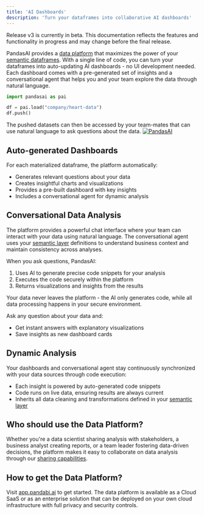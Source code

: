 ```yaml
---
title: 'AI Dashboards'
description: 'Turn your dataframes into collaborative AI dashboards'
---
```


<Note title="Beta Notice">
Release v3 is currently in beta. This documentation reflects the features and functionality in progress and may change before the final release.
</Note>

PandasAI provides a [data platform](https://app.pandabi.ai) that maximizes the power of your [semantic dataframes](/v3/semantic-layer). 
With a single line of code, you can turn your dataframes into auto-updating AI dashboards - no UI development needed.
Each dashboard comes with a pre-generated set of insights and a conversational agent that helps you and your team explore the data through natural language.

```python
import pandasai as pai

df = pai.load("company/heart-data")
df.push()
```

The pushed datasets can then be accessed by your team-mates that can use natural language to ask questions about the data.
[![PandasAI](../assets/demo.gif)](https://app.pandabi.ai)

## Auto-generated Dashboards

For each materialized dataframe, the platform automatically:
- Generates relevant questions about your data
- Creates insightful charts and visualizations
- Provides a pre-built dashboard with key insights
- Includes a conversational agent for dynamic analysis

## Conversational Data Analysis

The platform provides a powerful chat interface where your team can interact with your data using natural language. 
The conversational agent uses your [semantic layer](/v3/semantic-layer) definitions to understand business context and maintain consistency across analyses.

When you ask questions, PandasAI:
1. Uses AI to generate precise code snippets for your analysis
2. Executes the code securely within the platform
3. Returns visualizations and insights from the results

Your data never leaves the platform - the AI only generates code, while all data processing happens in your secure environment.

Ask any question about your data and:
- Get instant answers with explanatory visualizations
- Save insights as new dashboard cards

## Dynamic Analysis

Your dashboards and conversational agent stay continuously synchronized with your data sources through code execution:
- Each insight is powered by auto-generated code snippets
- Code runs on live data, ensuring results are always current
- Inherits all data cleaning and transformations defined in your [semantic layer](/v3/semantic-layer)

## Who should use the Data Platform?
Whether you're a data scientist sharing analysis with stakeholders, a business analyst creating reports, or a team leader fostering data-driven decisions, the platform makes it easy to collaborate on data analysis through our [sharing capabilities](/v3/share-dataframes).

## How to get the Data Platform?
Visit [app.pandabi.ai](https://app.pandabi.ai) to get started. 
The data platform is available as a Cloud SaaS or as an enterprise solution that can be deployed on your own cloud infrastructure with full privacy and security controls. 
